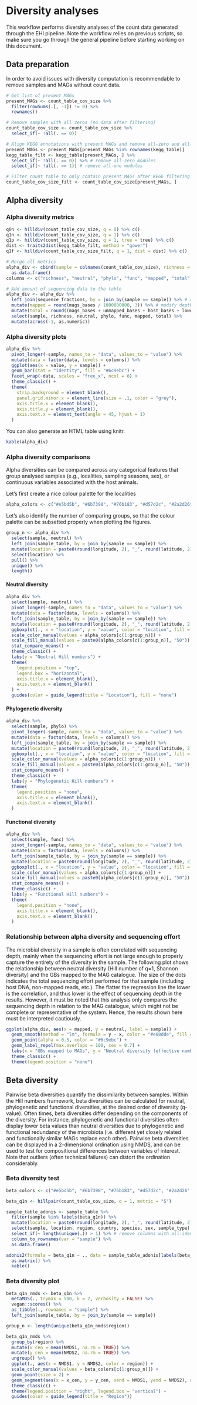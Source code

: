 # Diversity analyses

This workflow performs diversity analyses of the count data generated through the EHI pipeline. Note the workflow relies on previous scripts, so make sure you go through the general pipeline before starting working on this document.

## Data preparation

In order to avoid issues with diversity computation is recommendable to remove samples and MAGs without count data.

```r
# Get list of present MAGs
present_MAGs <- count_table_cov_size %>%
  filter(rowSums(.[, -1]) != 0) %>%
  rownames()

# Remove samples with all zeros (no data after filtering)
count_table_cov_size <- count_table_cov_size %>%
  select_if(~ !all(. == 0))

# Align KEGG annotations with present MAGs and remove all-zero and all-one traits
present_MAGs <- present_MAGs[present_MAGs %in% rownames(kegg_table)]
kegg_table_filt <- kegg_table[present_MAGs, ] %>%
  select_if(~ !all(. == 0)) %>% # remove all-zero modules
  select_if(~ !all(. == 1)) # remove all-one modules

# Filter count table to only contain present MAGs after KEGG filtering
count_table_cov_size_filt <- count_table_cov_size[present_MAGs, ]
```

## Alpha diversity

### Alpha diversity metrics{-}

```r
q0n <- hilldiv(count_table_cov_size, q = 0) %>% c()
q1n <- hilldiv(count_table_cov_size, q = 1) %>% c()
q1p <- hilldiv(count_table_cov_size, q = 1, tree = tree) %>% c()
dist <- traits2dist(kegg_table_filt, method = "gower")
q1f <- hilldiv(count_table_cov_size_filt, q = 1, dist = dist) %>% c()

# Merge all metrics
alpha_div <- cbind(sample = colnames(count_table_cov_size), richness = q0n, neutral = round(q1n, 3), phylo = round(q1p, 3), func = round(q1f, 3)) %>%
  as.data.frame()
columns <- c("richness", "neutral", "phylo", "func", "mapped", "total")

# Add amount of sequencing data to the table
alpha_div <- alpha_div %>%
  left_join(sequence_fractions, by = join_by(sample == sample)) %>% # add sequencing depth information
  mutate(mapped = round(mags_bases / 1000000000, 3)) %>% # modify depth to million reads
  mutate(total = round((mags_bases + unmapped_bases + host_bases + lowqual_bases) / 1000000000, 3)) %>%
  select(sample, richness, neutral, phylo, func, mapped, total) %>%
  mutate(across(-1, as.numeric))
```

### Alpha diversity plots{-}

```r
alpha_div %>%
  pivot_longer(-sample, names_to = "data", values_to = "value") %>%
  mutate(data = factor(data, levels = columns)) %>%
  ggplot(aes(x = value, y = sample)) +
  geom_bar(stat = "identity", fill = "#6c9ebc") +
  facet_wrap(~data, scales = "free_x", ncol = 6) +
  theme_classic() +
  theme(
    strip.background = element_blank(),
    panel.grid.minor.x = element_line(size = .1, color = "grey"),
    axis.title.x = element_blank(),
    axis.title.y = element_blank(),
    axis.text.x = element_text(angle = 45, hjust = 1)
  )
```

You can also generate an HTML table using knitr.

```r
kable(alpha_div)
```

### Alpha diversity comparisons{-}
Alpha diversities can be compared across any categorical features that group analysed samples (e.g., localities, sampling seasons, sex), or continuous variables associated with the host animals.

Let's first create a nice colour palette for the localities
```r
alpha_colors <- c("#e5bd5b", "#6b7398", "#76b183", "#d57d2c", "#2a2d26", "#f9d4cc", "#3c634e", "#ea68c3")
```

Let's also identify the number of comparing groups, so that the colour palette can be subsetted properly when plotting the figures.
```r
group_n <- alpha_div %>%
  select(sample, neutral) %>%
  left_join(sample_table, by = join_by(sample == sample)) %>%
  mutate(location = paste0(round(longitude, 2), "_", round(latitude, 2))) %>%
  select(location) %>%
  pull() %>%
  unique() %>%
  length()
```

#### Neutral diversity{-}
```r
alpha_div %>%
  select(sample, neutral) %>%
  pivot_longer(-sample, names_to = "data", values_to = "value") %>%
  mutate(data = factor(data, levels = columns)) %>%
  left_join(sample_table, by = join_by(sample == sample)) %>%
  mutate(location = paste0(round(longitude, 2), "_", round(latitude, 2))) %>%
  ggboxplot(., x = "location", y = "value", color = "location", fill = "location") +
  scale_color_manual(values = alpha_colors[c(1:group_n)]) +
  scale_fill_manual(values = paste0(alpha_colors[c(1:group_n)], "50")) +
  stat_compare_means() +
  theme_classic() +
  labs(y = "Neutral Hill numbers") +
  theme(
    legend.position = "top",
    legend.box = "horizontal",
    axis.title.x = element_blank(),
    axis.text.x = element_blank()
  ) +
  guides(color = guide_legend(title = "Location"), fill = "none")
```

#### Phylogenetic diversity{-}
```r
alpha_div %>%
  select(sample, phylo) %>%
  pivot_longer(-sample, names_to = "data", values_to = "value") %>%
  mutate(data = factor(data, levels = columns)) %>%
  left_join(sample_table, by = join_by(sample == sample)) %>%
  mutate(location = paste0(round(longitude, 2), "_", round(latitude, 2))) %>%
  ggboxplot(., x = "location", y = "value", color = "location", fill = "location") +
  scale_color_manual(values = alpha_colors[c(1:group_n)]) +
  scale_fill_manual(values = paste0(alpha_colors[c(1:group_n)], "50")) +
  stat_compare_means() +
  theme_classic() +
  labs(y = "Phylogenetic Hill numbers") +
  theme(
    legend.position = "none",
    axis.title.x = element_blank(),
    axis.text.x = element_blank()
  )
```

#### Functional diversity{-}
```r
alpha_div %>%
  select(sample, func) %>%
  pivot_longer(-sample, names_to = "data", values_to = "value") %>%
  mutate(data = factor(data, levels = columns)) %>%
  left_join(sample_table, by = join_by(sample == sample)) %>%
  mutate(location = paste0(round(longitude, 2), "_", round(latitude, 2))) %>%
  ggboxplot(., x = "location", y = "value", color = "location", fill = "location") +
  scale_color_manual(values = alpha_colors[c(1:group_n)]) +
  scale_fill_manual(values = paste0(alpha_colors[c(1:group_n)], "50")) +
  stat_compare_means() +
  theme_classic() +
  labs(y = "Functional Hill numbers") +
  theme(
    legend.position = "none",
    axis.title.x = element_blank(),
    axis.text.x = element_blank()
  )
```

### Relationship between alpha diversity and sequencing effort{-}
The microbial diversity in a sample is often correlated with sequencing depth, mainly when the sequencing effort is not large enough to properly capture the entirety of the diversity in the sample. The following plot shows the relationship between neutral diversity (Hill number of q=1, Shannon diversity) and the GBs mapped to the MAG catalogue. The size of the dots indicates the total sequencing effort performed for that sample (including host DNA, non-mapped reads, etc.). The flatter the regression line the lower is the correlation, and thus lower is the effect of sequencing depth in the results. However, it must be noted that this analysis only compares the sequencing depth in relation to the MAG catalogue, which might not be complete or representative of the system. Hence, the results shown here must be interpreted cautiously.

```r
ggplot(alpha_div, aes(x = mapped, y = neutral, label = sample)) +
  geom_smooth(method = "lm", formula = y ~ x, color = "#e08dde", fill = "#e08dde") +
  geom_point(alpha = 0.5, color = "#6c9ebc") +
  geom_label_repel(max.overlaps = 100, cex = 0.7) +
  labs(x = "GBs mapped to MAGs", y = "Neutral diversity (effective number of MAGs)") +
  theme_classic() +
  theme(legend.position = "none")
```

## Beta diversity

Pairwise beta diversities quantify the dissimilarity between samples. Within the Hill numbers framework, beta diversities can be calculated for neutral, phylogenetic and functional diversities, at the desired order of diversity (q-value). Often times, beta diversities differ depending on the components of the diversity. For instance, phylogenetic and functional diversities often display lower beta values than neutral diversities due to phylogenetic and functional redundancy of the microbiota (i.e. different yet closely related and functionally similar MAGs replace each other). Pairwise beta diversities can be displayed in a 2-dimensional ordination using NMDS, and can be used to test for compositional differences between variables of interest. Note that outliers (often technical failures) can distort the ordination considerably.

### Beta diversity test{-}

```r
beta_colors <- c("#e5bd5b", "#6b7398", "#76b183", "#d57d2c", "#2a2d26", "#f9d4cc", "#3c634e", "#ea68c3")
```

```r
beta_q1n <- hillpair(count_table_cov_size, q = 1, metric = "S")
```

```r
sample_table_adonis <- sample_table %>%
  filter(sample %in% labels(beta_q1n)) %>%
  mutate(location = paste0(round(longitude, 2), "_", round(latitude, 2))) %>%
  select(sample, location, region, country, species, sex, sample_type) %>%
  select_if(~ length(unique(.)) > 1) %>% # remove columns with all-identical values
  column_to_rownames(var = "sample") %>%
  as.data.frame()
```

```r
adonis2(formula = beta_q1n ~ ., data = sample_table_adonis[labels(beta_q1n), ], permutations = 999) %>%
  as.matrix() %>%
  kable()
```

### Beta diversity plot{-}

```r
beta_q1n_nmds <- beta_q1n %>%
  metaMDS(., trymax = 500, k = 2, verbosity = FALSE) %>%
  vegan::scores() %>%
  as_tibble(., rownames = "sample") %>%
  left_join(sample_table, by = join_by(sample == sample))
```

```r
group_n <- length(unique(beta_q1n_nmds$region))

beta_q1n_nmds %>%
  group_by(region) %>%
  mutate(x_cen = mean(NMDS1, na.rm = TRUE)) %>%
  mutate(y_cen = mean(NMDS2, na.rm = TRUE)) %>%
  ungroup() %>%
  ggplot(., aes(x = NMDS1, y = NMDS2, color = region)) +
  scale_color_manual(values = beta_colors[c(1:group_n)]) +
  geom_point(size = 2) +
  geom_segment(aes(x = x_cen, y = y_cen, xend = NMDS1, yend = NMDS2), alpha = 0.2) +
  theme_classic() +
  theme(legend.position = "right", legend.box = "vertical") +
  guides(color = guide_legend(title = "Region"))
```

